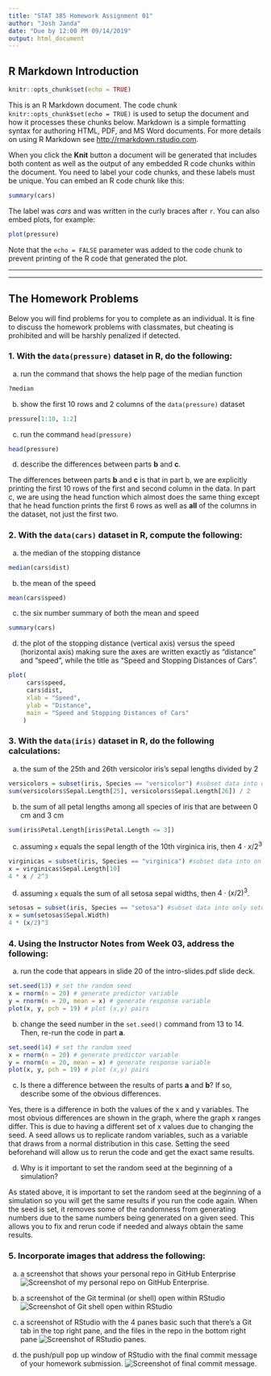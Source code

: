 ```yaml
---
title: "STAT 385 Homework Assignment 01"
author: "Josh Janda"
date: "Due by 12:00 PM 09/14/2019"
output: html_document
---
```


## R Markdown Introduction

```r
knitr::opts_chunk$set(echo = TRUE)
```

This is an R Markdown document. The code chunk `knitr::opts_chunk$set(echo = TRUE)` is used to setup the document and how it processes these chunks below. Markdown is a simple formatting syntax for authoring HTML, PDF, and MS Word documents. For more details on using R Markdown see <http://rmarkdown.rstudio.com>.

When you click the **Knit** button a document will be generated that includes both content as well as the output of any embedded R code chunks within the document. You need to label your code chunks, and these labels must be unique. You can embed an R code chunk like this:

```r
summary(cars)
```

The label was *cars* and was written in the curly braces after `r`. You can also embed plots, for example:

```r
plot(pressure)
```

Note that the `echo = FALSE` parameter was added to the code chunk to prevent printing of the R code that generated the plot.

***

***

## The Homework Problems

Below you will find problems for you to complete as an individual. It is fine to discuss the homework problems with classmates, but cheating is prohibited and will be harshly penalized if detected.


### 1. With the `data(pressure)` dataset in R, do the following:

a. run the command that shows the help page of the median function
```r
?median
```


b. show the first 10 rows and 2 columns of the `data(pressure)` dataset
```r
pressure[1:10, 1:2]
```


c. run the command `head(pressure)`
```r
head(pressure)
```


d. describe the differences between parts **b** and **c**.

The differences between parts **b** and **c** is that in part b, we are explicitly printing the first 10 rows of the first and second column in the data. In part c, we are using the head function which almost does the same thing except that he head function prints the first 6 rows as well as **all** of the columns in the dataset, not just the first two.


### 2. With the `data(cars)` dataset in R, compute the following:

a. the median of the stopping distance
```r
median(cars$dist)
```


b. the mean of the speed
```r
mean(cars$speed)
```

c. the six number summary of both the mean and speed
```r
summary(cars)
```


d. the plot of the stopping distance (vertical axis) versus the speed (horizontal axis) making sure the axes are written exactly as "distance" and "speed", while the title as "Speed and Stopping Distances of Cars".
```r
plot(
     cars$speed,
     cars$dist,
     xlab = "Speed",
     ylab = "Distance",
     main = "Speed and Stopping Distances of Cars"
    )
```


### 3. With the `data(iris)` dataset in R, do the following calculations:

a. the sum of the 25th and 26th versicolor iris's sepal lengths divided by 2
```r
versicolors = subset(iris, Species == "versicolor") #subset data into only versicolors
sum(versicolors$Sepal.Length[25], versicolors$Sepal.Length[26]) / 2
```


b. the sum of all petal lengths among all species of iris that are between 0 cm and 3 cm
```r
sum(iris$Petal.Length[iris$Petal.Length <= 3])
```


c. assuming `x` equals the sepal length of the 10th virginica iris, then $4\cdot x/2^3$
```r
virginicas = subset(iris, Species == "virginica") #subset data into only virginicas
x = virginicas$Sepal.Length[10]
4 * x / 2^3
```


d. assuming `x` equals the sum of all setosa sepal widths, then $4\cdot(x/2)^3$.
```r
setosas = subset(iris, Species == "setosa") #subset data into only setosas
x = sum(setosas$Sepal.Width)
4 * (x/2)^3
```



### 4. Using the Instructor Notes from Week 03, address the following:

a. run the code that appears in slide 20 of the intro-slides.pdf slide deck.
```r
set.seed(13) # set the random seed
x = rnorm(n = 20) # generate predictor variable
y = rnorm(n = 20, mean = x) # generate response variable
plot(x, y, pch = 19) # plot (x,y) pairs
```


b. change the seed number in the `set.seed()` command from 13 to 14. Then, re-run the code in part **a**.
```r
set.seed(14) # set the random seed
x = rnorm(n = 20) # generate predictor variable
y = rnorm(n = 20, mean = x) # generate response variable
plot(x, y, pch = 19) # plot (x,y) pairs
```


c. Is there a difference between the results of parts **a** and **b**? If so, describe some of the obvious differences.

Yes, there is a difference in both the values of the x and y variables. The most obvious differences are shown in the graph, where the graph x ranges differ. This is due to having a different set of x values due to changing the seed. A seed allows us to replicate random variables, such as a variable that draws from a normal distribution in this case. Setting the seed beforehand will allow us to rerun the code and get the exact same results.

d. Why is it important to set the random seed at the beginning of a simulation?

As stated above, it is important to set the random seed at the beginning of a simulation so you will get the same results if you run the code again. When the seed is set, it removes some of the randomness from generating numbers due to the same numbers being generated on a given seed. This allows you to fix and rerun code if needed and always obtain the same results.

### 5. Incorporate images that address the following:

a. a screenshot that shows your personal repo in GitHub Enterprise
![Screenshot of my personal repo on GitHub Enterprise.](github_repo.png)

b. a screenshot of the Git terminal (or shell) open within RStudio
![Screenshot of Git shell open within RStudio](github_shell.png)

c. a screenshot of RStudio with the 4 panes basic such that there's a Git tab in the top right pane, and the files in the repo in the bottom right pane
![Screenshot of RStudio panes.](rstudio_panes.png)


d. the push/pull pop up window of RStudio with the final commit message of your homework submission.
![Screenshot of final commit message.](github_repo.png)
